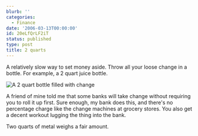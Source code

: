```yaml
---
blurb: ''
categories:
  - Finance
date: '2006-03-13T00:00:00'
id: 20eLfQrLF2iT
status: published
type: post
title: 2 quarts
---
```


A relatively slow way to set money aside. Throw all your loose change in a bottle. For example, a 2 quart juice bottle.

<Img src="bottle_of_change_20060313_150636a" alt="A 2 quart bottle filled with change" />

A friend of mine told me that some banks will take change without requiring you to roll it up first. Sure enough, my bank does this, and there's no percentage charge like the change machines at grocery stores. You also get a decent workout lugging the thing into the bank. 

Two quarts of metal weighs a fair amount.

